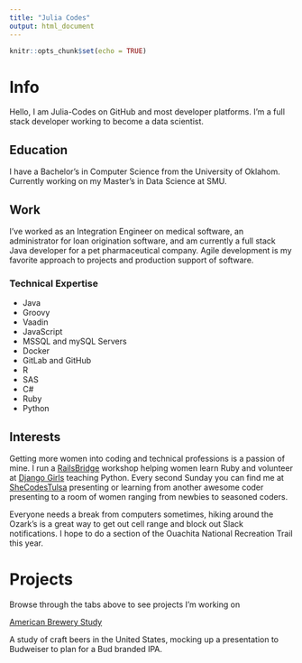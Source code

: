 ```yaml
---
title: "Julia Codes"
output: html_document
---
```


```r
knitr::opts_chunk$set(echo = TRUE)
```

# Info

Hello, I am Julia-Codes on GitHub and most developer platforms. I'm a full stack developer working to become a data scientist.

## Education
I have a Bachelor's in Computer Science from the University of Oklahom. Currently working on my Master's in Data Science at SMU. 

## Work
I've worked as an Integration Engineer on medical software, an administrator for loan origination software, and am currently a full stack Java developer for a pet pharmaceutical company. Agile development is my favorite approach to projects and production support of software. 

### Technical Expertise
 - Java
 - Groovy
 - Vaadin
 - JavaScript
 - MSSQL and mySQL Servers
 - Docker
 - GitLab and GitHub
 - R
 - SAS
 - C#
 - Ruby
 - Python

## Interests

Getting more women into coding and technical professions is a passion of mine. I run a [RailsBridge]('http://railsbridgetulsa.org') workshop helping women learn Ruby and volunteer at [Django Girls]('https://djangogirls.org/tulsa/') teaching Python. Every second Sunday you can find me at [SheCodesTulsa]('https://www.shecodestulsa.org') presenting or learning from another awesome coder presenting to a room of women ranging from newbies to seasoned coders.

Everyone needs a break from computers sometimes, hiking around the Ozark's is a great way to get out cell range and block out Slack notifications. I hope to do a section of the Ouachita National Recreation Trail this year. 

# Projects

Browse through the tabs above to see projects I'm working on

[American Brewery Study]('AmericanBreweryStudy.html')


A study of craft beers in the United States, mocking up a presentation to Budweiser to plan for a Bud branded IPA.